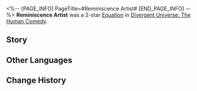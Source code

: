 <%-- [PAGE_INFO]
PageTitle=#Reminiscence Artist#
[END_PAGE_INFO] --%>
{{Removed|Equation}}
{{Equation Infobox
|period   = The Human Comedy
|rarity   = 2
|path1    = Elation*5
|path2    = Remembrance*3
|effect   = {{Trait|Aftertaste}} has a {{Color|h|4%}} base chance of causing enemy targets that are not Frozen to become Frozen, lasting for {{Color|h|1}} turn(s). Each attack can cause this effect to be calculated for a max of {{Color|h|5}} time(s). Increases the DMG multiplier of {{Trait|Aftertaste}} against Frozen enemies by {{Color|h|150%}} of the original multiplier.
|mentions = 
}}
'''Reminiscence Artist''' was a 2-star [[Divergent Universe: The Human Comedy/Equatoins|Equation]] in [[Divergent Universe: The Human Comedy]].

==Story==
{{Description|Memory, such a fragile structure! Just a gentle stir and it all comes collapsing in on itself.<br /><br />Imagine for a second that you transferred two contrasting lives into the same body, that you made the high and mighty Star System Governor into a humiliated rebel chief. When the order came to execute, would they thoughtlessly bloody their blade or have mercy? Or, perhaps, you gave a gangster who had lived a solitary life some memories of family. This person would abandon their evil ways to go in search of their kin, only to find that the family members had long since been buried under rubble with this gangster's very own bombs. What a twist! What exquisite joy!<br /><br />Whose past do you steal and whom do you give it to? Whose memory do you disturb and how will you send them down the wrong path? Memory is an art of falsehoods, but any permutation and combination can turn reality entirely on its own head.}}
<!--
==Gameplay Notes==
* 
-->
==Other Languages==
{{Other Languages
|en   = Reminiscence Artist
|zhs  = 回想艺术家
|zht  = 回想藝術家
|ja   = {{Rubi|回想芸術家|かいそうげいじゅつか}}
|ko   = 회상 예술가
|es   = Artista reminiscente
|fr   = Artiste du souvenir
|ru   = Художник воспоминаний
|th   = ศิลปินย้อนความทรงจำ
|vi   = Nhà Nghệ Thuật Hồi Tưởng
|de   = Erinnerung eines Künstlers
|id   = Reminiscence Artist
|pt   = Artista da Recordação
}}

==Change History==
{{Change History|2.5}}